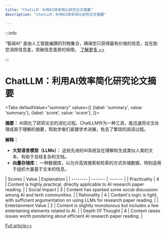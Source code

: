 ```yaml
---
title: "ChatLLM：利用AI效率简化研究论文摘要"
description: "ChatLLM：利用AI效率简化研究论文摘要"

---
```



:::info

“智闻AI“ 是由人工智能编撰的刊物集合，确保您只获得最有价值的信息，旨在助您消除信息差，突破信息茧房的局限。  [了解更多 >>](/)

:::

# ChatLLM：利用AI效率简化研究论文摘要


<Tabs
	defaultValue="summary"
	values={[
	{label: 'summary', value: 'summary'},
	{label: 'score', value: 'score'},
]}>
<TabItem value="summary">


**摘要：**
AI简化了研究论文的消化过程。ChatLLM作为一种工具，能迅速将论文处理成易于理解的摘要，帮助学者们紧跟学术进展，免去了繁琐的阅读过程。

**解释：**
- **大型语言模型（LLMs）：** 这些先进的AI系统旨在理解和生成类似人类的文本，有助于总结复杂的文档。
- **向量存储库：** 一种数据库，以允许高效搜索和检索的方式存储数据，特别适用于组织大量基于文本的信息。
</TabItem>
<TabItem value="score">
	| Scores     | Value   | Explanation |
	| -------- | ------- | ------- |
	| Practicality  | 4    | Content is highly practical, directly applicable to AI research paper reading.    |
	| Social Impact | 3     | Content has sparked some social discussion among AI and tech communities.    |
	| Rationality    | 4    | Content's logic is tight, with sufficient argumentation on using LLMs for research paper reading.    |
	| Entertainment Value    | 2    | Content is slightly monotonous but includes a few entertaining elements related to AI.    |
	| Depth Of Thought    | 4    | Content raises issues worth pondering about efficient AI research paper reading.    |
</TabItem>
</Tabs>

[Full article>>](https://x.com/bindureddy/status/1801977720911560944)
